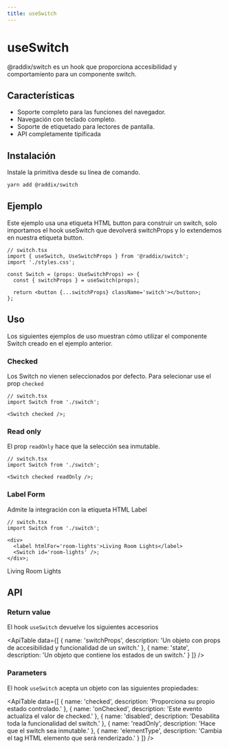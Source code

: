 ```yaml
---
title: useSwitch
---
```


# useSwitch

@raddix/switch es un hook que proporciona accesibilidad y comportamiento para un componente switch.

<Demo>
  <Switch />
</Demo>

## Características

- Soporte completo para las funciones del navegador.
- Navegación con teclado completo.
- Soporte de etiquetado para lectores de pantalla.
- API completamente tipificada

## Instalación

Instale la primitiva desde su línea de comando.

```bash
yarn add @raddix/switch
```

## Ejemplo

Este ejemplo usa una etiqueta HTML button para construir un switch, solo
importamos el hook useSwitch que devolverá switchProps y lo extendemos
en nuestra etiqueta button.

```tsx
// switch.tsx
import { useSwitch, UseSwitchProps } from '@raddix/switch';
import './styles.css';

const Switch = (props: UseSwitchProps) => {
  const { switchProps } = useSwitch(props);

  return <button {...switchProps} className='switch'></button>;
};
```

## Uso

Los siguientes ejemplos de uso muestran cómo utilizar el componente Switch
creado en el ejemplo anterior.

### Checked

Los Switch no vienen seleccionados por defecto. Para selecionar
use el prop <code>checked</code>

```tsx
// switch.tsx
import Switch from './switch';

<Switch checked />;
```

<Demo>
  <Switch checked />
</Demo>

### Read only

El prop <code>readOnly</code> hace que la selección sea inmutable.

```tsx
// switch.tsx
import Switch from './switch';

<Switch checked readOnly />;
```

<Demo>
  <Switch checked readOnly />
</Demo>

### Label Form

Admite la integración con la etiqueta HTML Label

```tsx
// switch.tsx
import Switch from './switch';

<div>
  <label htmlFor='room-lights'>Living Room Lights</label>
  <Switch id='room-lights' />;
</div>;
```

<Demo>
  <label htmlFor='dev' style={{ paddingRight: 20 }}>
    Living Room Lights
  </label>
  <Switch id='dev' />
</Demo>

## API

### Return value

El hook <code>useSwitch</code> devuelve los siguientes accesorios

<ApiTable
  data={[
    {
      name: 'switchProps',
      description:
        'Un objeto con props de accesibilidad y funcionalidad de un switch.'
    },
    {
      name: 'state',
      description: 'Un objeto que contiene los estados de un switch.'
    }
  ]}
/>

### Parameters

El hook <code>useSwitch</code> acepta un objeto con las siguientes propiedades:

<ApiTable
  data={[
    {
      name: 'checked',
      description: 'Proporciona su propio estado controlado.'
    },
    {
      name: 'onChecked',
      description: 'Este evento actualiza el valor de checked.'
    },
    {
      name: 'disabled',
      description: 'Desabilita toda la funcionalidad del switch.'
    },
    {
      name: 'readOnly',
      description: 'Hace que el switch sea inmutable.'
    },
    {
      name: 'elementType',
      description: 'Cambia el tag HTML elemento que será renderizado.'
    }
  ]}
/>
